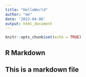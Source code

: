 ```yaml
---
title: "HelloWorld"
author: "me"
date: '2022-04-06'
output: html_document
---
```


```r
knitr::opts_chunk$set(echo = TRUE)
```

## R Markdown
## This is a markdown file
